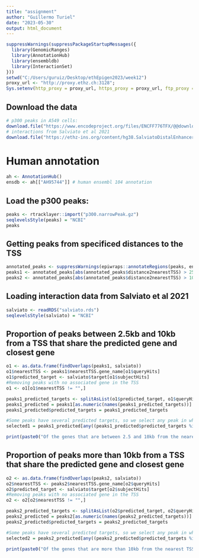 ---
title: "assignment"
author: "Guillermo Turiel"
date: "2023-05-30"
output: html_document
---

```{r}
suppressWarnings(suppressPackageStartupMessages({
  library(GenomicRanges)
  library(AnnotationHub)
  library(ensembldb)
  library(InteractionSet)
}))
setwd("C:/Users/guruiz/Desktop/ethEpigen2023/week12")
proxy_url <- "http://proxy.ethz.ch:3128";
Sys.setenv(http_proxy = proxy_url, https_proxy = proxy_url, ftp_proxy = proxy_url)

```

## Download the data

```{r}
# p300 peaks in A549 cells:
download.file("https://www.encodeproject.org/files/ENCFF776TFX/@@download/ENCFF776TFX.bed.gz", "p300.narrowPeak.gz")
# interactions from Salviato et al 2021
download.file("https://ethz-ins.org/content/hg38.SalviatoDistalEnhancerTargets.GR.rds", "salviato.rds")
```
# Human annotation
```{r}
ah <- AnnotationHub()
ensdb <- ah[["AH95744"]] # human ensembl 104 annotation
```

## Load the p300 peaks:

```{r}
peaks <- rtracklayer::import("p300.narrowPeak.gz")
seqlevelsStyle(peaks) = "NCBI"
peaks
```
## Getting peaks from specificed distances to the TSS

```{r}
annotated_peaks <- suppressWarnings(epiwraps::annotateRegions(peaks, ensdb))
peaks1 <- annotated_peaks[abs(annotated_peaks$distance2nearestTSS) > 2500 & abs(annotated_peaks$distance2nearestTSS) < 10000,]
peaks2 <- annotated_peaks[abs(annotated_peaks$distance2nearestTSS) > 10000,]

```

## Loading interaction data from Salviato et al 2021

```{r}
salviato <- readRDS("salviato.rds")
seqlevelsStyle(salviato) = "NCBI"
```

## Proportion of peaks between 2.5kb and  10kb from a TSS that share the predicted gene and closest gene

```{r}
o1 <- as.data.frame(findOverlaps(peaks1, salviato))
o1$nearestTSS <- peaks1$nearestTSS.gene_name[o1$queryHits]
o1$predicted_target <- salviato$target[o1$subjectHits]
#Removing peaks with no associated gene in the TSS
o1 <- o1[o1$nearestTSS != "",]

peaks1_predicted_targets <- splitAsList(o1$predicted_target, o1$queryHits)
peaks1_predicted = peaks1[as.numeric(names(peaks1_predicted_targets))]
peaks1_predicted$predicted_targets = peaks1_predicted_targets

#Some peaks have several predicted targets, so we select any peak in which at least one of the predicted targets is equal to the nearest TSS gene name
selected1 = peaks1_predicted[any((peaks1_predicted$predicted_targets %in% peaks1_predicted$nearestTSS.gene_name) == TRUE)]

print(paste0("Of the genes that are between 2.5 and 10kb from the nearest TSS, ",round(length(selected1)/length(peaks1_predicted)*100,2),"% form an interaction with that nearest gene"))

```
## Proportion of peaks more than 10kb from a TSS that share the predicted gene and closest gene

```{r}
o2 <- as.data.frame(findOverlaps(peaks2, salviato))
o2$nearestTSS <- peaks2$nearestTSS.gene_name[o2$queryHits]
o2$predicted_target <- salviato$target[o2$subjectHits]
#Removing peaks with no associated gene in the TSS
o2 <- o2[o2$nearestTSS != "",]

peaks2_predicted_targets <- splitAsList(o2$predicted_target, o2$queryHits)
peaks2_predicted = peaks2[as.numeric(names(peaks2_predicted_targets))]
peaks2_predicted$predicted_targets = peaks2_predicted_targets

#Some peaks have several predicted targets, so we select any peak in which at least one of the predicted targets is equal to the nearest TSS gene name
selected2 = peaks2_predicted[any((peaks2_predicted$predicted_targets %in% peaks2_predicted$nearestTSS.gene_name) == TRUE)]

print(paste0("Of the genes that are more than 10kb from the nearest TSS, ",round(length(selected2)/length(peaks2_predicted)*100,2),"% form an interaction with that nearest gene"))

```

